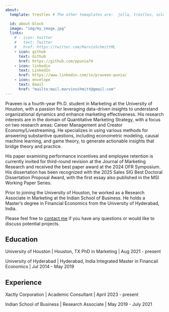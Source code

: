 ```yaml
---
about:
  template: trestles # The other temaplates are:  jolla, trestles, solana marquee, broadside

  id: about-block
  image: "img/my_image.jpg"
  links:
    # - icon: twitter
    #   text: Twitter
    #   href: https://twitter.com/MarvinSchmittML
    - icon: github
      text: Github
      href: https://github.com/ppunia74
    - icon: linkedin
      text: LinkedIn
      href: https://www.linkedin.com/in/praveen-punia/
    - icon: envelope
      text: Email
      href: "mailto:mail.marvinschmitt@gmail.com"  
---
```


::: {#about-block}
:::

Praveen is a fourth-year Ph.D. student in Marketing at the University of Houston, with a passion for leveraging data-driven insights to understand organizational dynamics and enhance marketing effectiveness. His research interests are in the domain of Quantitative Marketing Strategy, with a focus on two research areas: Career Management and Creator Economy/Livestreaming. He specializes in using various methods for answering substantive questions, including econometric modeling, causal machine learning, and game theory, to generate actionable insights that bridge theory and practice.

His paper examining performance incentives and employee retention is currently invited for third-round revision at the Journal of Marketing Research and received the best paper award at the 2024 OFR Symposium. His dissertation has been recognized with the 2025 Sales SIG Best Doctoral Dissertation Proposal Award, with the first essay also published in the MSI Working Paper Series.

Prior to joining the University of Houston, he worked as a Research Associate in Marketing at the Indian School of Business. He holds a Master’s degree in Financial Economics from the University of Hyderabad, India.

Please feel free to [contact me](mailto:praveen_punia@outlook.com) if you have any questions or would like to discuss potential projects.


## Education

University of Houston | Houston, TX 
PhD in Marketing | Aug 2021 - present

University of Hyderabad | Hyderabad, India 
Integrated Master in Financail Economics | Jul 2014 - May 2019

## Experience

Xactly Corporation | Academic Consultant | April 2023 - present

Indian School of Business | Research Associate | May 2019 - July 2021


